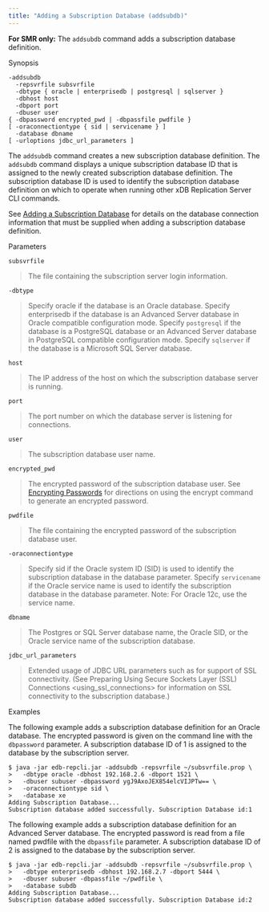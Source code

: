 ```yaml
---
title: "Adding a Subscription Database (addsubdb)"
---
```


<div id="adding_subscription_db" class="registered_link"></div>

**For SMR only:** The `addsubdb` command adds a subscription database definition.

Synopsis

```text
-addsubdb
  -repsvrfile subsvrfile
  -dbtype { oracle | enterprisedb | postgresql | sqlserver }
  -dbhost host
  -dbport port
  -dbuser user
{ -dbpassword encrypted_pwd | -dbpassfile pwdfile }
[ -oraconnectiontype { sid | servicename } ]
  -database dbname
[ -urloptions jdbc_url_parameters ]
```

The `addsubdb` command creates a new subscription database definition. The `addsubdb` command displays a unique subscription database ID that is assigned to the newly created subscription database definition. The subscription database ID is used to identify the subscription database definition on which to operate when running other xDB Replication Server CLI commands.

See [Adding a Subscription Database](../../05_smr_operation/03_creating_subscription/02_adding_subscription_database/#adding_subscription_database) for details on the database connection information that must be supplied when adding a subscription database definition.

Parameters

`subsvrfile`

> The file containing the subscription server login information.

`-dbtype`

> Specify oracle if the database is an Oracle database. Specify enterprisedb if the database is an Advanced Server database in Oracle compatible configuration mode. Specify `postgresql` if the database is a PostgreSQL database or an Advanced Server database in PostgreSQL compatible configuration mode. Specify `sqlserver` if the database is a Microsoft SQL Server database.

`host`

> The IP address of the host on which the subscription database server is running.

`port`

> The port number on which the database server is listening for connections.

`user`

> The subscription database user name.

`encrypted_pwd`

> The encrypted password of the subscription database user. See [Encrypting Passwords](04_encrypt_password/#encrypt_password) for directions on using the encrypt command to generate an encrypted password.

`pwdfile`

> The file containing the encrypted password of the subscription database user.

`-oraconnectiontype`

> Specify sid if the Oracle system ID (SID) is used to identify the subscription database in the database parameter. Specify `servicename` if the Oracle service name is used to identify the subscription database in the database parameter. Note: For Oracle 12c, use the service name.

`dbname`

> The Postgres or SQL Server database name, the Oracle SID, or the Oracle service name of the subscription database.

`jdbc_url_parameters`

> Extended usage of JDBC URL parameters such as for support of SSL connectivity. (See <span class="title-ref">Preparing Using Secure Sockets Layer (SSL) Connections &lt;using_ssl_connections></span> for information on SSL connectivity to the subscription database.)

Examples

The following example adds a subscription database definition for an Oracle database. The encrypted password is given on the command line with the `dbpassword` parameter. A subscription database ID of 1 is assigned to the database by the subscription server.

```text
$ java -jar edb-repcli.jar -addsubdb -repsvrfile ~/subsvrfile.prop \
>   -dbtype oracle -dbhost 192.168.2.6 -dbport 1521 \
>   -dbuser subuser -dbpassword ygJ9AxoJEX854elcVIJPTw== \
>   -oraconnectiontype sid \
>   -database xe
Adding Subscription Database...
Subscription database added successfully. Subscription Database id:1
```

The following example adds a subscription database definition for an Advanced Server database. The encrypted password is read from a file named pwdfile with the `dbpassfile` parameter. A subscription database ID of 2 is assigned to the database by the subscription server.

```text
$ java -jar edb-repcli.jar -addsubdb -repsvrfile ~/subsvrfile.prop \
>   -dbtype enterprisedb -dbhost 192.168.2.7 -dbport 5444 \
>   -dbuser subuser -dbpassfile ~/pwdfile \
>   -database subdb
Adding Subscription Database...
Subscription database added successfully. Subscription Database id:2
```
